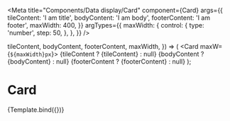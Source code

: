 

<Meta
  title="Components/Data display/Card"
  component={Card}
  args={{
    tileContent: 'I am title',
    bodyContent: 'I am body',
    footerContent: 'I am footer',
    maxWidth: 400,
  }}
  argTypes={{
    maxWidth: {
      control: {
        type: 'number',
        step: 50,
      },
    },
  }}
/>

  tileContent,
  bodyContent,
  footerContent,
  maxWidth,
}) => (
  <Card maxW={`${maxWidth}px`}>
    {tileContent ? <CardHeader>{tileContent}</CardHeader> : null}
    {bodyContent ? <CardBody>{bodyContent}</CardBody> : null}
    {footerContent ? <CardFooter>{footerContent}</CardFooter> : null}
  </Card>
);

# Card

<Canvas>
  <Story name="Card">{Template.bind({})}</Story>
</Canvas>

<ArgsTable story="Card" />

